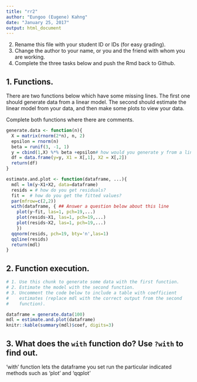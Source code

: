 ```yaml
---
title: "rr2"
author: "Eungoo (Eugene) Kahng"
date: "January 25, 2017"
output: html_document
---
```


2. Rename this file with your student ID or IDs (for easy grading).
1. Change the author to your name, or you and the friend with whom you are working.
3. Complete the three tasks below and push the Rmd back to Github.


## 1. Functions.

There are two functions below which have some missing lines. The first one should generate
data from a linear model. The second
should estimate the linear model from your data, and then make some plots to view your data.

Complete both functions where there are comments.

```r
generate.data <- function(n){
  X = matrix(rnorm(2*n), n, 2)
  epsilon = rnorm(n)
  beta = runif(3, -1, 1) 
  y = cbind(1,X) %*% beta +epsilon# how would you generate y from a linear model?
  df = data.frame(y=y, X1 = X[,1], X2 = X[,2])
  return(df)
}

estimate.and.plot <- function(dataframe, ...){
  mdl = lm(y~X1+X2, data=dataframe)
  resids = # how do you get residuals?
  fit =  # how do you get the fitted values?
  par(mfrow=c(2,2))
  with(dataframe, { ## Answer a question below about this line
    plot(y~fit, las=1, pch=19,...)
    plot(resids~X1, las=1, pch=19,...)
    plot(resids~X2, las=1, pch=19,...)
    })
  qqnorm(resids, pch=19, bty='n',las=1)
  qqline(resids)
  return(mdl)
}
```

## 2. Function execution.

```r
# 1. Use this chunk to generate some data with the first function. 
# 2. Estimate the model with the second function.
# 3. Uncomment the code below to include a table with coefficient 
#    estimates (replace mdl with the correct output from the second
#    function).

dataframe = generate.data(100)
mdl = estimate.and.plot(dataframe)
knitr::kable(summary(mdl)$coef, digits=3)
```

## 3. What does the `with` function do? Use `?with` to find out.

'with' function lets the dataframe you set run the particular indicated methods such as 'plot' and 'qqplot' 


